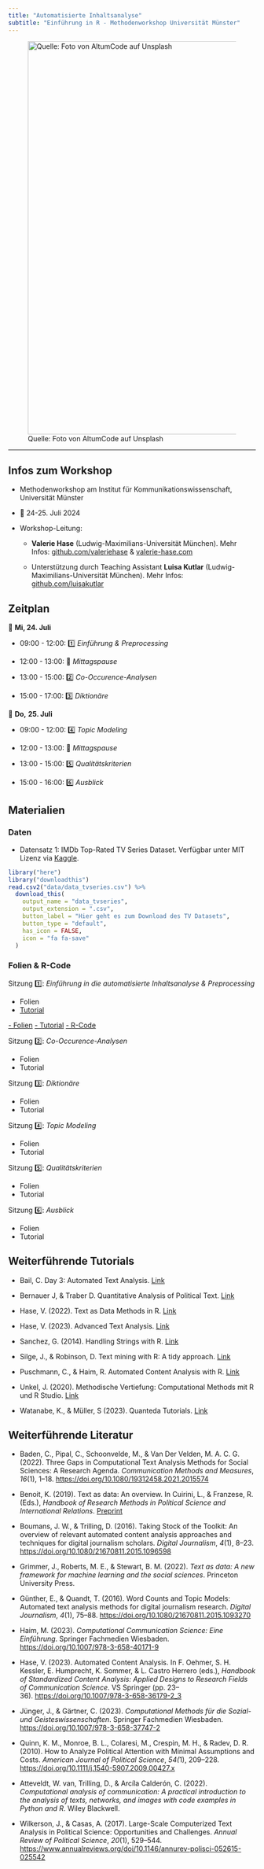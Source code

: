 ```yaml
---
title: "Automatisierte Inhaltsanalyse"
subtitle: "Einführung in R - Methodenworkshop Universität Münster"
---
```


![Quelle: Foto von AltumCode auf Unsplash](images/code.jpg){fig-alt="image of smartphone" fig-align="center" width="800"}

<hr>

## Infos zum Workshop

-   Methodenworkshop am Institut für Kommunikationswissenschaft, Universität Münster

-   📅 24-25. Juli 2024

-   Workshop-Leitung:

    -   **Valerie Hase** (Ludwig-Maximilians-Universität München). Mehr Infos: [github.com/valeriehase](https://github.com/valeriehase) & [valerie-hase.com](https://valerie-hase.com/)

    -   Unterstützung durch Teaching Assistant **Luisa Kutlar** (Ludwig-Maximilians-Universität München). Mehr Infos: [github.com/luisakutlar](https://github.com/luisakutlar)

## Zeitplan

📅 **Mi, 24. Juli**

-   09:00 - 12:00: 1️⃣ *Einführung & Preprocessing*

-   12:00 - 13:00: 🥗 *Mittagspause*

-   13:00 - 15:00: 2️⃣ *Co-Occurence-Analysen*

-   15:00 - 17:00: 3️⃣ *Diktionäre*

📅 **Do,** **25. Juli**

-   09:00 - 12:00: 4️⃣ *Topic Modeling*

-   12:00 - 13:00: 🥗 *Mittagspause*

-   13:00 - 15:00: 5️⃣ *Qualitätskriterien*

-   15:00 - 16:00: 6️⃣ *Ausblick*

## Materialien

### Daten

-   Datensatz 1: IMDb Top-Rated TV Series Dataset. Verfügbar unter MIT Lizenz via [Kaggle](https://www.kaggle.com/datasets/khushikhushikhushi/imdb-top-rated-tv-series-dataset).

```r
library("here")
library("downloadthis")
read.csv2("data/data_tvseries.csv") %>%
  download_this(
    output_name = "data_tvseries",
    output_extension = ".csv",
    button_label = "Hier geht es zum Download des TV Datasets",
    button_type = "default",
    has_icon = FALSE,
    icon = "fa fa-save"
  )
```

### Folien & R-Code

Sitzung 1️⃣: *Einführung in die automatisierte Inhaltsanalyse & Preprocessing*

-   Folien
-   [Tutorial](tutorial/01-einlesen-bereinigen.html)

```{=html}
<a href="docs/01-begrüssung.html" download="R-Code-01-einlesen-bereinigen" target="_blank">- Folien</a>
<a href="docs/tutorial/01-einlesen-bereinigen.html" target="_blank">- Tutorial</a>
<a href="code/01-einlesen-bereinigen.R" download="R-Code-01-einlesen-bereinigen"">- R-Code</a>
```
Sitzung 2️⃣: *Co-Occurence-Analysen*

-   Folien
-   Tutorial

Sitzung 3️⃣: *Diktionäre*

-   Folien
-   Tutorial

Sitzung 4️⃣: *Topic Modeling*

-   Folien
-   Tutorial

Sitzung 5️⃣: *Qualitätskriterien*

-   Folien
-   Tutorial

Sitzung 6️⃣: *Ausblick*

-   Folien
-   Tutorial

## Weiterführende Tutorials

-   Bail, C. Day 3: Automated Text Analysis. [Link](https://compsocialscience.github.io/summer-institute/curriculum#day_3)

-   Bernauer J, & Traber D. Quantitative Analysis of Political Text. [Link](https://www.mzes.uni-mannheim.de/socialsciencedatalab/article/quantitative-analysis-of-political-text/)

-   Hase, V. (2022). Text as Data Methods in R. [Link](https://bookdown.org/valerie_hase/TextasData_HS2021/)

-   Hase, V. (2023). Advanced Text Analysis. [Link](https://github.com/valeriehase/SICSS-Munich-Advanced-Text-Analysis)

-   Sanchez, G. (2014). Handling Strings with R. [Link](https://www.gastonsanchez.com/r4strings/)

-   Silge, J., & Robinson, D. Text mining with R: A tidy approach. [Link](https://www.tidytextmining.com/)

-   Puschmann, C., & Haim, R. Automated Content Analysis with R. [Link](https://content-analysis-with-r.com/)

-   Unkel, J. (2020). Methodische Vertiefung: Computational Methods mit R und R Studio. [Link](https://bookdown.org/joone/ComputationalMethods)

-   Watanabe, K., & Müller, S (2023). Quanteda Tutorials. [Link](https://tutorials.quanteda.io/)

## Weiterführende Literatur

-   Baden, C., Pipal, C., Schoonvelde, M., & Van Der Velden, M. A. C. G. (2022). Three Gaps in Computational Text Analysis Methods for Social Sciences: A Research Agenda. *Communication Methods and Measures*, *16*(1), 1–18. <https://doi.org/10.1080/19312458.2021.2015574>

-   Benoit, K. (2019). Text as data: An overview. In Cuirini, L., & Franzese, R. (Eds.), *Handbook of Research Methods in Political Science and International Relations*. [Preprint](https://kenbenoit.net/pdfs/28%20Benoit%20Text%20as%20Data%20draft%202.pdf)

-   Boumans, J. W., & Trilling, D. (2016). Taking Stock of the Toolkit: An overview of relevant automated content analysis approaches and techniques for digital journalism scholars. *Digital Journalism*, *4*(1), 8–23. <https://doi.org/10.1080/21670811.2015.1096598>

-   Grimmer, J., Roberts, M. E., & Stewart, B. M. (2022). *Text as data: A new framework for machine learning and the social sciences*. Princeton University Press.

-   Günther, E., & Quandt, T. (2016). Word Counts and Topic Models: Automated text analysis methods for digital journalism research. *Digital Journalism*, *4*(1), 75–88. <https://doi.org/10.1080/21670811.2015.1093270>

-   Haim, M. (2023). *Computational Communication Science: Eine Einführung*. Springer Fachmedien Wiesbaden. <https://doi.org/10.1007/978-3-658-40171-9>

-   Hase, V. (2023). Automated Content Analysis. In F. Oehmer, S. H. Kessler, E. Humprecht, K. Sommer, & L. Castro Herrero (eds.), *Handbook of Standardized Content Analysis: Applied Designs to Research Fields of Communication Science*. VS Springer (pp. 23–36). <https://doi.org/10.1007/978-3-658-36179-2_3>

-   Jünger, J., & Gärtner, C. (2023). *Computational Methods für die Sozial- und Geisteswissenschaften*. Springer Fachmedien Wiesbaden. <https://doi.org/10.1007/978-3-658-37747-2>

-   Quinn, K. M., Monroe, B. L., Colaresi, M., Crespin, M. H., & Radev, D. R. (2010). How to Analyze Political Attention with Minimal Assumptions and Costs. *American Journal of Political Science*, *54(*1), 209–228. <https://doi.org/10.1111/j.1540-5907.2009.00427.x>

-   Atteveldt, W. van, Trilling, D., & Arcíla Calderón, C. (2022). *Computational analysis of communication: A practical introduction to the analysis of texts, networks, and images with code examples in Python and R*. Wiley Blackwell.

-   Wilkerson, J., & Casas, A. (2017). Large-Scale Computerized Text Analysis in Political Science: Opportunities and Challenges. *Annual Review of Political Science*, *20*(1), 529–544. <https://www.annualreviews.org/doi/10.1146/annurev-polisci-052615-025542>
